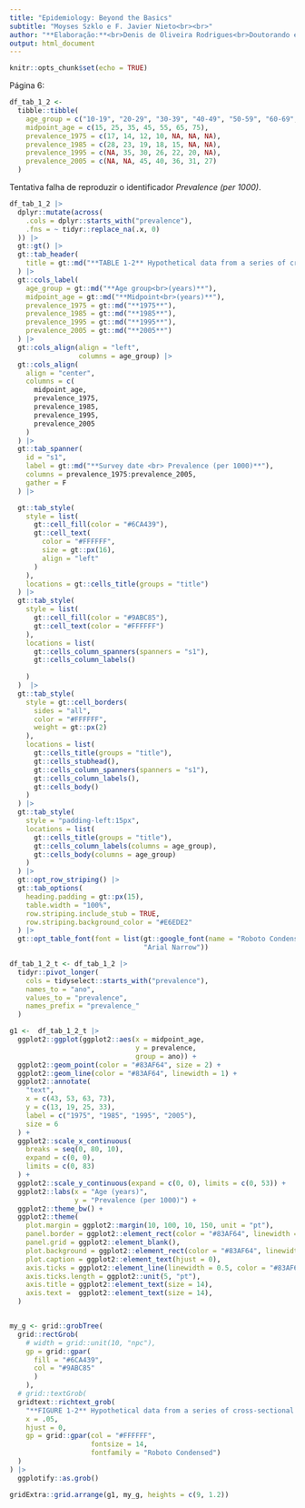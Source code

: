 ```yaml
---
title: "Epidemiology: Beyond the Basics"
subtitle: "Moyses Szklo e F. Javier Nieto<br><br>"
author: "**Elaboração:**<br>Denis de Oliveira Rodrigues<br>Doutorando em Epidemiologia em Saúde Pública<br>Escola Nacional de Saúde Pública/Fiocruz"
output: html_document
---
```


```r
knitr::opts_chunk$set(echo = TRUE)
```

Página 6:

```r
df_tab_1_2 <-
  tibble::tibble(
    age_group = c("10-19", "20-29", "30-39", "40-49", "50-59", "60-69", "70-79"),
    midpoint_age = c(15, 25, 35, 45, 55, 65, 75),
    prevalence_1975 = c(17, 14, 12, 10, NA, NA, NA),
    prevalence_1985 = c(28, 23, 19, 18, 15, NA, NA),
    prevalence_1995 = c(NA, 35, 30, 26, 22, 20, NA),
    prevalence_2005 = c(NA, NA, 45, 40, 36, 31, 27)
  )
```

Tentativa falha de reproduzir o identificador *Prevalence (per 1000)*.
<br>

```r
df_tab_1_2 |>
  dplyr::mutate(across(
    .cols = dplyr::starts_with("prevalence"),
    .fns = ~ tidyr::replace_na(.x, 0)
  )) |>
  gt::gt() |>
  gt::tab_header(
    title = gt::md("**TABLE 1-2** Hypothetical data from a series of cross-sectional studies of prevalence of disease Y in a population, by age<br>and survey date (calendar time), 1975–2005."),
  ) |> 
  gt::cols_label(
    age_group = gt::md("**Age group<br>(years)**"),
    midpoint_age = gt::md("**Midpoint<br>(years)**"),
    prevalence_1975 = gt::md("**1975**"),
    prevalence_1985 = gt::md("**1985**"),
    prevalence_1995 = gt::md("**1995**"),
    prevalence_2005 = gt::md("**2005**")
  ) |>
  gt::cols_align(align = "left",
                 columns = age_group) |>
  gt::cols_align(
    align = "center",
    columns = c(
      midpoint_age,
      prevalence_1975,
      prevalence_1985,
      prevalence_1995,
      prevalence_2005
    )
  ) |>
  gt::tab_spanner(
    id = "s1",
    label = gt::md("**Survey date <br> Prevalence (per 1000)**"),
    columns = prevalence_1975:prevalence_2005,
    gather = F
  ) |>

  gt::tab_style(
    style = list(
      gt::cell_fill(color = "#6CA439"),
      gt::cell_text(
        color = "#FFFFFF",
        size = gt::px(16),
        align = "left"
      )
    ),
    locations = gt::cells_title(groups = "title")
  ) |>
  gt::tab_style(
    style = list(
      gt::cell_fill(color = "#9ABC85"),
      gt::cell_text(color = "#FFFFFF")
    ),
    locations = list(
      gt::cells_column_spanners(spanners = "s1"),
      gt::cells_column_labels()
      
    )
  )  |>
  gt::tab_style(
    style = gt::cell_borders(
      sides = "all",
      color = "#FFFFFF",
      weight = gt::px(2)
    ),
    locations = list(
      gt::cells_title(groups = "title"),
      gt::cells_stubhead(),
      gt::cells_column_spanners(spanners = "s1"),
      gt::cells_column_labels(),
      gt::cells_body()
    )
  ) |>
  gt::tab_style(
    style = "padding-left:15px",
    locations = list(
      gt::cells_title(groups = "title"),
      gt::cells_column_labels(columns = age_group),
      gt::cells_body(columns = age_group)
    )
  ) |>
  gt::opt_row_striping() |>
  gt::tab_options(
    heading.padding = gt::px(15),
    table.width = "100%",
    row.striping.include_stub = TRUE,
    row.striping.background_color = "#E6EDE2"
  ) |>
  gt::opt_table_font(font = list(gt::google_font(name = "Roboto Condensed"),
                                 "Arial Narrow"))

```

```r
df_tab_1_2_t <- df_tab_1_2 |>
  tidyr::pivot_longer(
    cols = tidyselect::starts_with("prevalence"),
    names_to = "ano",
    values_to = "prevalence",
    names_prefix = "prevalence_"
  )
```


```r

g1 <-  df_tab_1_2_t |>
  ggplot2::ggplot(ggplot2::aes(x = midpoint_age,
                               y = prevalence,
                               group = ano)) +
  ggplot2::geom_point(color = "#83AF64", size = 2) +
  ggplot2::geom_line(color = "#83AF64", linewidth = 1) +
  ggplot2::annotate(
    "text",
    x = c(43, 53, 63, 73),
    y = c(13, 19, 25, 33),
    label = c("1975", "1985", "1995", "2005"),
    size = 6
  ) +
  ggplot2::scale_x_continuous(
    breaks = seq(0, 80, 10),
    expand = c(0, 0),
    limits = c(0, 83)
  ) +
  ggplot2::scale_y_continuous(expand = c(0, 0), limits = c(0, 53)) +
  ggplot2::labs(x = "Age (years)",
                y = "Prevalence (per 1000)") +
  ggplot2::theme_bw() +
  ggplot2::theme(
    plot.margin = ggplot2::margin(10, 100, 10, 150, unit = "pt"),
    panel.border = ggplot2::element_rect(color = "#83AF64", linewidth = 1.5),
    panel.grid = ggplot2::element_blank(),
    plot.background = ggplot2::element_rect(color = "#83AF64", linewidth = 0.5),
    plot.caption = ggplot2::element_text(hjust = 0),
    axis.ticks = ggplot2::element_line(linewidth = 0.5, color = "#83AF64"),
    axis.ticks.length = ggplot2::unit(5, "pt"),
    axis.title = ggplot2::element_text(size = 14),
    axis.text =  ggplot2::element_text(size = 14),
  )


my_g <- grid::grobTree(
  grid::rectGrob(
    # width = grid::unit(10, "npc"),
    gp = grid::gpar(
      fill = "#6CA439",
      col = "#9ABC85"
      )
    ),
  # grid::textGrob(
  gridtext::richtext_grob(
    "**FIGURE 1-2** Hypothetical data from a series of cross-sectional studies of prevalence of disease Y (per 1000) in a<br>population, by age and survey date (calendar time), 1975, 1985, 1995, and 2005 (based on data from Table 1-2).",
    x = .05,
    hjust = 0,
    gp = grid::gpar(col = "#FFFFFF",
                    fontsize = 14,
                    fontfamily = "Roboto Condensed")
  )
) |> 
  ggplotify::as.grob()

```

```r
gridExtra::grid.arrange(g1, my_g, heights = c(9, 1.2))
```
